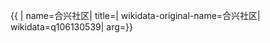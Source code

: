 {{ {{{1|PRC admin/showdata}}}|
name=合兴社区|
title=|
wikidata-original-name=合兴社区|
wikidata=q106130539|
arg={{{arg|}}}}}